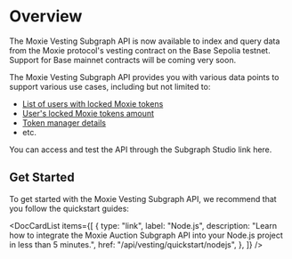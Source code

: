 
# Overview

The Moxie Vesting Subgraph API is now available to index and query data from the Moxie protocol's vesting contract on the Base Sepolia testnet. Support for Base mainnet contracts will be coming very soon.

The Moxie Vesting Subgraph API provides you with various data points to support various use cases, including but not limited to:

- [List of users with locked Moxie tokens](./03-users/01-get-all-users-with-moxie-locked.mdx)
- [User's locked Moxie tokens amount](./03-users/02-get-users-locked-moxie-amount.mdx)
- [Token manager details](./04-token-manager/01-get-token-manager-details.mdx)
- etc.

You can access and test the API through the Subgraph Studio link <Link to={SUBGRAPH_URL.vesting}>here</Link>.

## Get Started

To get started with the Moxie Vesting Subgraph API, we recommend that you follow the quickstart guides:

<DocCardList
  items={[
    {
      type: "link",
      label: "Node.js",
      description:
        "Learn how to integrate the Moxie Auction Subgraph API into your Node.js project in less than 5 minutes.",
      href: "/api/vesting/quickstart/nodejs",
    },
  ]}
/>
